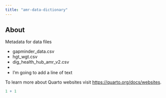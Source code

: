 ```yaml
---
title: "amr-data-dictionary"
---
```


## About

Metadata for data files

-   gapminder_data.csv
-   hgt_wgt.csv
-   dig_health_hub_amr_v2.csv
-   
-   I'm going to add a line of text

To learn more about Quarto websites visit <https://quarto.org/docs/websites>.

```r
1 + 1
```
